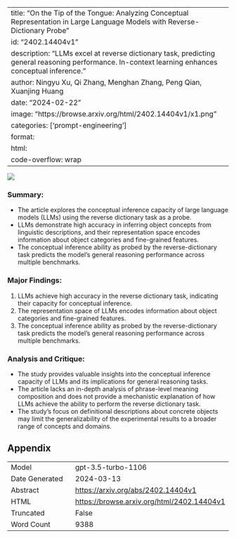 
---
title: "On the Tip of the Tongue: Analyzing Conceptual Representation in Large Language Models with Reverse-Dictionary Probe"
id: "2402.14404v1"
description: "LLMs excel at reverse dictionary task, predicting general reasoning performance. In-context learning enhances conceptual inference."
author: Ningyu Xu, Qi Zhang, Menghan Zhang, Peng Qian, Xuanjing Huang
date: "2024-02-22"
image: "https://browse.arxiv.org/html/2402.14404v1/x1.png"
categories: ['prompt-engineering']
format:
  html:
    code-overflow: wrap
---

![](https://browse.arxiv.org/html/2402.14404v1/x1.png)

### Summary:
- The article explores the conceptual inference capacity of large language models (LLMs) using the reverse dictionary task as a probe.
- LLMs demonstrate high accuracy in inferring object concepts from linguistic descriptions, and their representation space encodes information about object categories and fine-grained features.
- The conceptual inference ability as probed by the reverse-dictionary task predicts the model’s general reasoning performance across multiple benchmarks.

### Major Findings:
1. LLMs achieve high accuracy in the reverse dictionary task, indicating their capacity for conceptual inference.
2. The representation space of LLMs encodes information about object categories and fine-grained features.
3. The conceptual inference ability as probed by the reverse-dictionary task predicts the model’s general reasoning performance across multiple benchmarks.

### Analysis and Critique:
- The study provides valuable insights into the conceptual inference capacity of LLMs and its implications for general reasoning tasks.
- The article lacks an in-depth analysis of phrase-level meaning composition and does not provide a mechanistic explanation of how LLMs achieve the ability to perform the reverse dictionary task.
- The study's focus on definitional descriptions about concrete objects may limit the generalizability of the experimental results to a broader range of concepts and domains.

## Appendix

|          |          |
|----------|----------|
| Model     | gpt-3.5-turbo-1106       |
| Date Generated     | 2024-03-13       |
| Abstract | [https://arxiv.org/abs/2402.14404v1](https://arxiv.org/abs/2402.14404v1)        |
| HTML     | [https://browse.arxiv.org/html/2402.14404v1](https://browse.arxiv.org/html/2402.14404v1)       |
| Truncated       | False       |
| Word Count       | 9388       |